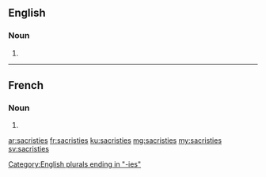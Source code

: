 ==English==

===Noun===
{{head|en|plural}}

# {{plural of|sacristy|lang=en|nocat=1}}

[[Category:English plurals ending in "-ies"]]

----

==French==

===Noun===
{{head|fr|plural}}

# {{plural of|sacristie|lang=fr|nocat=1}}

[[ar:sacristies]]
[[fr:sacristies]]
[[ku:sacristies]]
[[mg:sacristies]]
[[my:sacristies]]
[[sv:sacristies]]